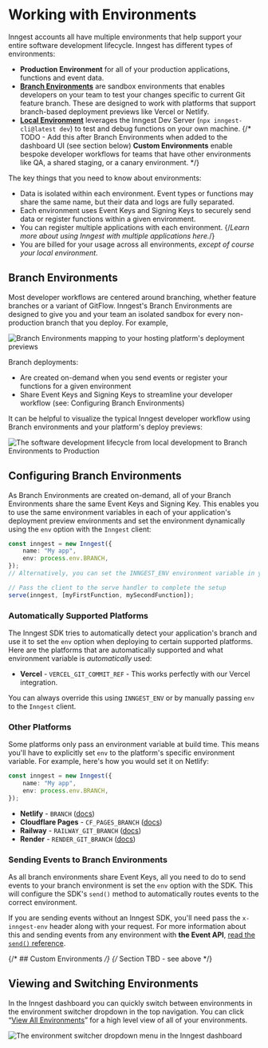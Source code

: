 # Working with Environments

Inngest accounts all have multiple environments that help support your entire software development lifecycle. Inngest has different types of environments:

-   **Production Environment** for all of your production applications, functions and event data.
-   [**Branch Environments**](#branch-environments) are sandbox environments that enables developers on your team to test your changes specific to current Git feature branch. These are designed to work with platforms that support branch-based deployment previews like Vercel or Netlify.
-   [**Local Environment**](/docs/local-development) leverages the Inngest Dev Server (`npx inngest-cli@latest dev`) to test and debug functions on your own machine.
{/* TODO - Add this after Branch Environments when added to the dashboard UI (see section below) **Custom Environments** enable bespoke developer workflows for teams that have other environments like QA, a shared staging, or a canary environment. */}

The key things that you need to know about environments:

-   Data is isolated within each environment. Event types or functions may share the same name, but their data and logs are fully separated.
-   Each environment uses Event Keys and Signing Keys to securely send data or register functions within a given environment.
-   You can register multiple applications with each environment. {/*Learn more about using Inngest with multiple applications here.*/}
-   You are billed for your usage across all environments, _except of course your local environment_.

## Branch Environments

Most developer workflows are centered around branching, whether feature branches or a variant of GitFlow. Inngest's Branch Environments are designed to give you and your team an isolated sandbox for every non-production branch that you deploy. For example,

![Branch Environments mapping to your hosting platform's deployment previews](/assets/docs/environments/branch-environments-with-your-platform.svg)

Branch deployments:

-   Are created on-demand when you send events or register your functions for a given environment
-   Share Event Keys and Signing Keys to streamline your developer workflow (see: Configuring Branch Environments)

It can be helpful to visualize the typical Inngest developer workflow using Branch environments and your platform's deploy previews:

![The software development lifecycle from local development to Branch Environments to Production](/assets/docs/environments/branch-environments-sdlc.svg)

## Configuring Branch Environments

As Branch Environments are created on-demand, all of your Branch Environments share the same Event Keys and Signing Key. This enables you to use the same environment variables in each of your application's deployment preview environments and set the environment dynamically using the `env` option with the `Inngest` client:

```ts
const inngest = new Inngest({
    name: "My app",
    env: process.env.BRANCH,
});
// Alternatively, you can set the INNGEST_ENV environment variable in your app

// Pass the client to the serve handler to complete the setup
serve(inngest, [myFirstFunction, mySecondFunction]);
```

### Automatically Supported Platforms

The Inngest SDK tries to automatically detect your application's branch and use it to set the `env` option when deploying to certain supported platforms. Here are the platforms that are automatically supported and what environment variable is _automatically_ used:

-   **Vercel** - `VERCEL_GIT_COMMIT_REF` - This works perfectly with our Vercel integration.

You can always override this using `INNGEST_ENV` or by manually passing `env` to the `Inngest` client.

### Other Platforms

Some platforms only pass an environment variable at build time. This means you'll have to explicitly set `env` to the platform's specific environment variable. For example, here's how you would set it on Netlify:

```ts
const inngest = new Inngest({
    name: "My app",
    env: process.env.BRANCH,
});
```

-   **Netlify** - `BRANCH` ([docs](https://docs.netlify.com/configure-builds/environment-variables/#git-metadata))
-   **Cloudflare Pages** - `CF_PAGES_BRANCH` ([docs](https://developers.cloudflare.com/pages/platform/build-configuration/#environment-variables))
-   **Railway** - `RAILWAY_GIT_BRANCH` ([docs](https://docs.railway.app/develop/variables#railway-provided-variables))
-   **Render** - `RENDER_GIT_BRANCH` ([docs](https://render.com/docs/environment-variables#all-services))

### Sending Events to Branch Environments

As all branch environments share Event Keys, all you need to do to send events to your branch environment is set the `env` option with the SDK. This will configure the SDK's `send()` method to automatically routes events to the correct environment.

If you are sending events without an Inngest SDK, you'll need pass the `x-inngest-env` header along with your request. For more information about this and sending events from any environment with **the Event API**, [read the `send()` reference](/docs/reference/events/send#send-events-via-http-event-api).

{/* ## Custom Environments */}
{/* Section TBD - see above */}

## Viewing and Switching Environments

In the Inngest dashboard you can quickly switch between environments in the environment switcher dropdown in the top navigation. You can click “[View All Environments](https://app.inngest.com/env)” for a high level view of all of your environments.

![The environment switcher dropdown menu in the Inngest dashboard](/assets/docs/environments/branch-dropdown.png)
